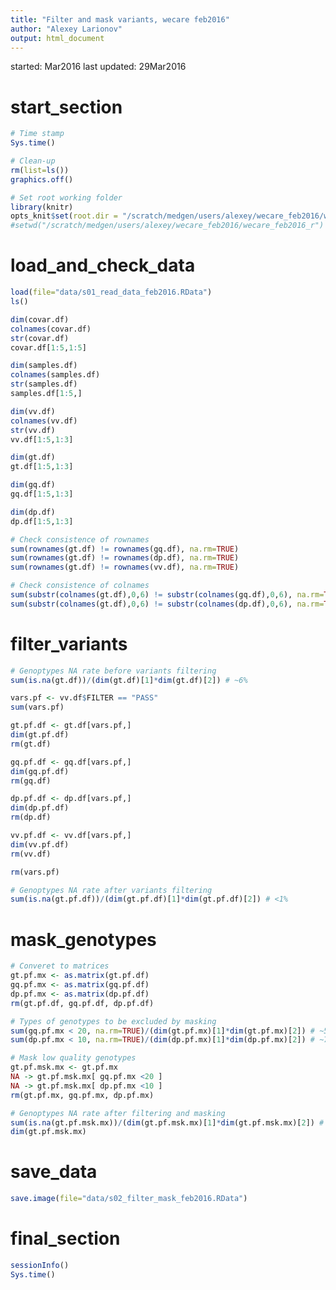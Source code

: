 ```yaml
---
title: "Filter and mask variants, wecare feb2016"
author: "Alexey Larionov"
output: html_document
---
```


started: Mar2016
last updated: 29Mar2016

# start_section

```r

# Time stamp
Sys.time()

# Clean-up
rm(list=ls())
graphics.off()

# Set root working folder
library(knitr)
opts_knit$set(root.dir = "/scratch/medgen/users/alexey/wecare_feb2016/wecare_feb2016_r")
#setwd("/scratch/medgen/users/alexey/wecare_feb2016/wecare_feb2016_r")

```

# load_and_check_data

```r

load(file="data/s01_read_data_feb2016.RData")
ls()

dim(covar.df)
colnames(covar.df)
str(covar.df)
covar.df[1:5,1:5]

dim(samples.df)
colnames(samples.df)
str(samples.df)
samples.df[1:5,]

dim(vv.df)
colnames(vv.df)
str(vv.df)
vv.df[1:5,1:3]

dim(gt.df)
gt.df[1:5,1:3]

dim(gq.df)
gq.df[1:5,1:3]

dim(dp.df)
dp.df[1:5,1:3]

# Check consistence of rownames
sum(rownames(gt.df) != rownames(gq.df), na.rm=TRUE)
sum(rownames(gt.df) != rownames(dp.df), na.rm=TRUE)
sum(rownames(gt.df) != rownames(vv.df), na.rm=TRUE)

# Check consistence of colnames
sum(substr(colnames(gt.df),0,6) != substr(colnames(gq.df),0,6), na.rm=TRUE)
sum(substr(colnames(gt.df),0,6) != substr(colnames(dp.df),0,6), na.rm=TRUE)

```

# filter_variants

```r

# Genoptypes NA rate before variants filtering
sum(is.na(gt.df))/(dim(gt.df)[1]*dim(gt.df)[2]) # ~6%

vars.pf <- vv.df$FILTER == "PASS"
sum(vars.pf)

gt.pf.df <- gt.df[vars.pf,]
dim(gt.pf.df)
rm(gt.df)

gq.pf.df <- gq.df[vars.pf,]
dim(gq.pf.df)
rm(gq.df)

dp.pf.df <- dp.df[vars.pf,]
dim(dp.pf.df)
rm(dp.df)

vv.pf.df <- vv.df[vars.pf,]
dim(vv.pf.df)
rm(vv.df)

rm(vars.pf)

# Genoptypes NA rate after variants filtering
sum(is.na(gt.pf.df))/(dim(gt.pf.df)[1]*dim(gt.pf.df)[2]) # <1%

```

# mask_genotypes

```r

# Converet to matrices
gt.pf.mx <- as.matrix(gt.pf.df)
gq.pf.mx <- as.matrix(gq.pf.df)
dp.pf.mx <- as.matrix(dp.pf.df)
rm(gt.pf.df, gq.pf.df, dp.pf.df)

# Types of genotypes to be excluded by masking
sum(gq.pf.mx < 20, na.rm=TRUE)/(dim(gt.pf.mx)[1]*dim(gt.pf.mx)[2]) # ~5%
sum(dp.pf.mx < 10, na.rm=TRUE)/(dim(dp.pf.mx)[1]*dim(dp.pf.mx)[2]) # ~7%

# Mask low quality genotypes
gt.pf.msk.mx <- gt.pf.mx
NA -> gt.pf.msk.mx[ gq.pf.mx <20 ]
NA -> gt.pf.msk.mx[ dp.pf.mx <10 ]
rm(gt.pf.mx, gq.pf.mx, dp.pf.mx)

# Genoptypes NA rate after filtering and masking
sum(is.na(gt.pf.msk.mx))/(dim(gt.pf.msk.mx)[1]*dim(gt.pf.msk.mx)[2]) # ~7%
dim(gt.pf.msk.mx)

```

# save_data

```r

save.image(file="data/s02_filter_mask_feb2016.RData")

```

# final_section

```r

sessionInfo()
Sys.time()

```

